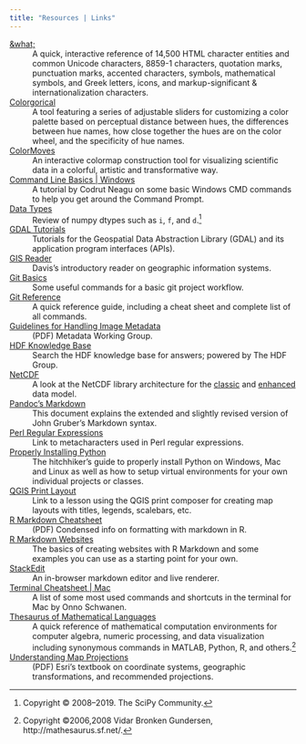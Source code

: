 ```yaml
---
title: "Resources | Links"
---
```


[\&what\;](http://www.amp-what.com/unicode/search/)
:   A quick, interactive reference of 14,500 HTML character entities and common Unicode characters, 8859-1 characters, quotation marks, punctuation marks, accented characters, symbols, mathematical symbols, and Greek letters, icons, and markup-significant & internationalization characters.

[Colorgorical](http://vrl.cs.brown.edu/color)
:   A tool featuring a series of adjustable sliders for customizing a color palette based on perceptual distance between hues, the differences between hue names, how close together the hues are on the color wheel, and the specificity of hue names.

[ColorMoves](https://sciviscolor.org/home/colormoves/)
:   An interactive colormap construction tool for visualizing scientific data in a colorful, artistic and transformative way.

[Command Line Basics | Windows](https://www.digitalcitizen.life/command-prompt-how-use-basic-commands)
:   A tutorial by Codrut Neagu on some basic Windows CMD commands to help you get around the Command Prompt.

[Data Types](https://docs.scipy.org/doc/numpy/reference/arrays.dtypes.html)
:   Review of numpy dtypes such as `i`, `f`, and `d`.[^scipy19]

[GDAL Tutorials](https://gdal.org/tutorials/index.html)
:   Tutorials for the Geospatial Data Abstraction Library (GDAL) and its application program interfaces (APIs).

[GIS Reader](https://drdavis.space/teaching/gis/gis-reader/)
:   Davis's introductory reader on geographic information systems.

[Git Basics](https://bitbucket.org/usda-ars/prida_one/wiki/developer#markdown-header-git-basics)
:   Some useful commands for a basic git project workflow.

[Git Reference](https://git-scm.com/docs)
:   A quick reference guide, including a cheat sheet and complete list of all commands.

[Guidelines for Handling Image Metadata](https://web.archive.org/web/20120131102845/http://www.metadataworkinggroup.org/pdf/mwg_guidance.pdf)
:   (PDF) Metadata Working Group.

[HDF Knowledge Base](https://portal.hdfgroup.org/display/knowledge)
:   Search the HDF knowledge base for answers; powered by The HDF Group.

[NetCDF](https://www.unidata.ucar.edu/software/netcdf/docs/netcdf_introduction.html#architecture)
:   A look at the NetCDF library architecture for the [classic](https://www.unidata.ucar.edu/software/netcdf/docs/netcdf_data_model.html#classic_model) and [enhanced](https://www.unidata.ucar.edu/software/netcdf/docs/netcdf_data_model.html#enhanced_model) data model.

[Pandoc's Markdown](https://pandoc.org/MANUAL.html#pandocs-markdown)
:   This document explains the extended and slightly revised version of John Gruber's Markdown syntax.

[Perl Regular Expressions](https://perldoc.perl.org/perlre.html#Metacharacters)
:   Link to metacharacters used in Perl regular expressions.

[Properly Installing Python](https://docs.python-guide.org/starting/installation/)
:   The hitchhiker's guide to properly install Python on Windows, Mac and Linux as well as how to setup virtual environments for your own individual projects or classes.

[QGIS Print Layout](https://docs.qgis.org/3.4/en/docs/training_manual/map_composer/map_composer.html)
:   Link to a lesson using the QGIS print composer for creating map layouts with titles, legends, scalebars, etc.

[R Markdown Cheatsheet](https://rstudio.com/wp-content/uploads/2016/03/rmarkdown-cheatsheet-2.0.pdf)
:   (PDF) Condensed info on formatting with markdown in R.

[R Markdown Websites](https://garrettgman.github.io/rmarkdown/rmarkdown_websites.html)
:   The basics of creating websites with R Markdown and some examples you can use as a starting point for your own.

[StackEdit](https://stackedit.io/)
:   An in-browser markdown editor and live renderer.

[Terminal Cheatsheet | Mac](https://github.com/0nn0/terminal-mac-cheatsheet)
:   A list of some most used commands and shortcuts in the terminal for Mac by Onno Schwanen.

[Thesaurus of Mathematical Languages](http://mathesaurus.sourceforge.net/)
:   A quick reference of mathematical computation environments for computer algebra, numeric processing, and data visualization including synonymous commands in MATLAB, Python, R, and others.[^gunderson08]

[Understanding Map Projections](http://downloads2.esri.com/support/documentation/ao_/710Understanding_Map_Projections.pdf)
:   (PDF) Esri's textbook on coordinate systems, geographic transformations, and recommended projections.

[^scipy19]: Copyright &copy; 2008--2019. The SciPy Community.

[^gunderson08]: Copyright &copy;2006,2008 Vidar Bronken Gundersen, http://mathesaurus.sf.net/.
